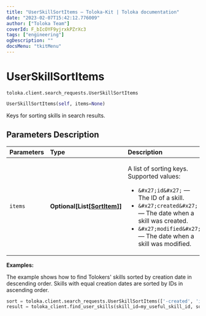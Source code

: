 ```yaml
---
title: "UserSkillSortItems — Toloka-Kit | Toloka documentation"
date: "2023-02-07T15:42:12.776009"
author: ["Toloka Team"]
coverId: F_bIcOYF9yjrxkPZrXc3
tags: ["engineering"]
ogDescription: ""
docsMenu: "tkitMenu"
---
```


# UserSkillSortItems
`toloka.client.search_requests.UserSkillSortItems`

```python
UserSkillSortItems(self, items=None)
```

Keys for sorting skills in search results.

## Parameters Description

| Parameters | Type | Description |
| :----------| :----| :-----------|
`items`|**Optional\[List\[[SortItem](/docs-new/toloka-kit/reference/toloka.client.search_requests.UserSkillSortItems.SortItem)\]\]**|<p>A list of sorting keys. Supported values:</p> <ul> <li>`&#x27;id&#x27;` — The ID of a skill.</li> <li>`&#x27;created&#x27;` — The date when a skill was created.</li> <li>`&#x27;modified&#x27;` — The date when a skill was modified.</li> </ul>

**Examples:**

The example shows how to find Tolokers' skills sorted by creation date in descending order. Skills with equal creation dates are sorted by IDs in ascending order.

```python
sort = toloka.client.search_requests.UserSkillSortItems(['-created', 'id'])
result = toloka_client.find_user_skills(skill_id=my_useful_skill_id, sort=sort, limit=10)
```
